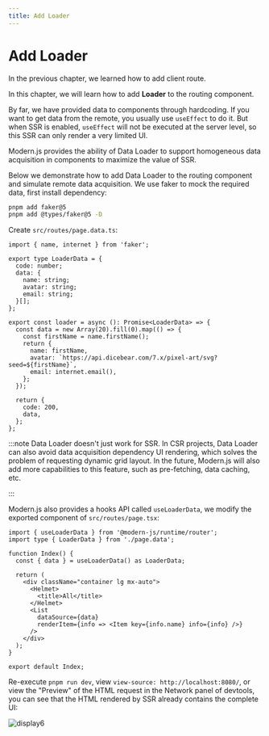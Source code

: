 ```yaml
---
title: Add Loader
---
```

# Add Loader

In the previous chapter, we learned how to add client route.

In this chapter, we will learn how to add **Loader** to the routing component.

By far, we have provided data to components through hardcoding. If you want to get data from the remote, you usually use `useEffect` to do it. But when SSR is enabled, `useEffect` will not be executed at the server level, so this SSR can only render a very limited UI.

Modern.js provides the ability of Data Loader to support homogeneous data acquisition in components to maximize the value of SSR.

Below we demonstrate how to add Data Loader to the routing component and simulate remote data acquisition. We use faker to mock the required data, first install dependency:

```bash
pnpm add faker@5
pnpm add @types/faker@5 -D
```

Create `src/routes/page.data.ts`:

```tsx
import { name, internet } from 'faker';

export type LoaderData = {
  code: number;
  data: {
    name: string;
    avatar: string;
    email: string;
  }[];
};

export const loader = async (): Promise<LoaderData> => {
  const data = new Array(20).fill(0).map(() => {
    const firstName = name.firstName();
    return {
      name: firstName,
      avatar: `https://api.dicebear.com/7.x/pixel-art/svg?seed=${firstName}`,
      email: internet.email(),
    };
  });

  return {
    code: 200,
    data,
  };
};
```

:::note
Data Loader doesn't just work for SSR. In CSR projects, Data Loader can also avoid data acquisition dependency UI rendering, which solves the problem of requesting dynamic grid layout. In the future, Modern.js will also add more capabilities to this feature, such as pre-fetching, data caching, etc.

:::

Modern.js also provides a hooks API called `useLoaderData`, we modify the exported component of `src/routes/page.tsx`:

```tsx {1,2,5,13}
import { useLoaderData } from '@modern-js/runtime/router';
import type { LoaderData } from './page.data';

function Index() {
  const { data } = useLoaderData() as LoaderData;

  return (
    <div className="container lg mx-auto">
      <Helmet>
        <title>All</title>
      </Helmet>
      <List
        dataSource={data}
        renderItem={info => <Item key={info.name} info={info} />}
      />
    </div>
  );
}

export default Index;
```

Re-execute `pnpm run dev`, view `view-source: http://localhost:8080/`, or view the "Preview" of the HTML request in the Network panel of devtools, you can see that the HTML rendered by SSR already contains the complete UI:

![display6](https://lf3-static.bytednsdoc.com/obj/eden-cn/aphqeh7uhohpquloj/modern-js/docs/11/display6.png)
